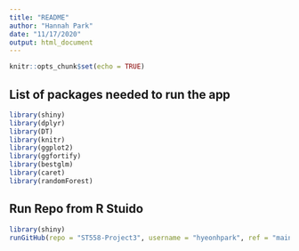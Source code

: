 ```yaml
---
title: "README"
author: "Hannah Park"
date: "11/17/2020"
output: html_document
---
```


```r
knitr::opts_chunk$set(echo = TRUE)
```

## List of packages needed to run the app  
```r
library(shiny)
library(dplyr)
library(DT)
library(knitr)
library(ggplot2)
library(ggfortify)
library(bestglm)
library(caret)
library(randomForest)
```


## Run Repo from R Stuido  
```r
library(shiny)
runGitHub(repo = "ST558-Project3", username = "hyeonhpark", ref = "main", subdir = "/HeartFailure/", launch.browser = TRUE)
```

